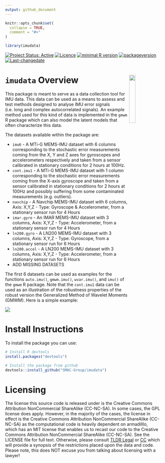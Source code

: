 ```yaml
---
output: github_document
---
```


<!-- README.md is generated from README.Rmd. Please edit that file -->

```r
knitr::opts_chunk$set(
  collapse = TRUE,
  comment = "#>"
)

library(imudata)
```

<!--[![Travis-CI Build Status](https://travis-ci.org/SMAC-Group/imudata.svg?branch=master)](https://travis-ci.org/SMAC-Group/imudata)-->
[![Project Status: Active](http://www.repostatus.org/badges/latest/active.svg)](http://www.repostatus.org/#active)
[![Licence](https://img.shields.io/badge/licence-CC BY--NC--SA 4.0-blue.svg)](https://www.gnu.org/licenses/gpl-3.0.en.html)
[![minimal R version](https://img.shields.io/badge/R%3E%3D-3.4.0-6666ff.svg)](https://cran.r-project.org/)
[![packageversion](https://img.shields.io/badge/Package%20version-0.1.0-orange.svg?style=flat-square)](commits/develop)
[![Last-changedate](https://img.shields.io/badge/last%20change-`r gsub('-', '--', Sys.Date())`-yellowgreen.svg)](/commits/master)

# `imudata` Overview <a href="https://smac-group.com/"><img src="man/figures/logo.png" align="right" style="width: 20%; height: 20%"/></a>

This package is meant to serve as a data collection tool for IMU data. This data can be used as a means to assess and test methods designed to analyse IMU error signals (i.e. long and complex autocorrelated signals). An example method used for this kind of data is implemented in the `gmwm` R package which can also model the latent models that often characterize this data.

The datasets available within the package are:

* `imu6` - A MTi-G MEMS-IMU dataset with 6 columns corresponding to the stochastic error measurements coming from the X, Y and Z axes for gyroscopes and accelerometers respectively and taken from a sensor calibrated in stationary conditions for 2 hours at 100Hz.
* `cont.imu1` - A MTi-G MEMS-IMU dataset with 1 column corresponding to the stochastic error measurements coming from the X-axis gyroscope and taken from a sensor calibrated in stationary conditions for 2 hours at 100Hz and possibly suffering from some contaminated measurements (e.g. outliers).
* `navchip` -  A Navchip MEMS-IMU dataset with 6 columns, Axis: X,Y,Z - Type: Gyroscope & Accelerometer, from a stationary sensor run for 4 Hours
* `imar.gyro` - An IMAR MEMS-IMU dataset with 3 columns, Axis: X,Y,Z - Type: Accelerometer, from a stationary sensor run for 4 Hours
* `ln200.gyro` - A LN200 MEMS-IMU dataset with 3 columns, Axis: X,Y,Z - Type: Gyroscope, from a stationary sensor run for 6 Hours
* `ln200.accel` - A LN200 MEMS-IMU dataset with 3 columns, Axis: X,Y,Z - Type: Accelerometer, from a stationary sensor run for 6 Hours
* ADD MISSING DATASETS

The first 6 datasets can be used as examples for the functions `auto.imu()`, `gmwm.imu()`, `wvar.imu()`, and `imu()` of the `gmwm` R package. Note that the `cont.imu1` data can be used as an illustration of the robustness properties of the robust version the Generalized Method of Wavelet Moments (GMWM). Here is a simple example:

![](https://media.giphy.com/media/3o6nUT0fFdzl49Gk0M/giphy.gif)

# Install Instructions

To install the package you can use:

```r
# Install R devtools
install.packages("devtools")

# Install the package from github
devtools::install_github("SMAC-Group/imudata")
```

# Licensing

The license this source code is released under is the Creative Commons Attribution NonCommercial ShareAlike (CC-NC-SA). In some cases, the GPL license does apply. However, in the majority of the cases, the license in effect is the Creative Commons Attribution NonCommercial ShareAlike (CC-NC-SA) as the computational code is heavily dependent on armadilllo, which has an MIT license that enables us to recast our code to the Creative Commons Attribution NonCommercial ShareAlike (CC-NC-SA). See the LICENSE file for full text. Otherwise, please consult [TLDR Legal](https://tldrlegal.com/license/creative-commons-attribution-noncommercial-sharealike-(cc-nc-sa)) or [CC](https://creativecommons.org/licenses/by-nc-sa/4.0/#) which will provide a synopsis of the restrictions placed upon the data and code. Please note, this does NOT excuse you from talking about licensing with a lawyer!
